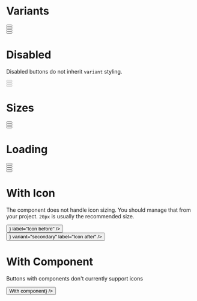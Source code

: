 
<Meta title="Button" component={Button} />

# Variants

<Preview>
  <Story name="Variants">
    <div>
      <div className="inline-flex">
        <Button label="Primary" />
      </div>
      <div className="inline-flex ml-2">
        <Button label="Secondary" variant="secondary" />
      </div>
      <div className="inline-flex ml-2">
        <Button label="Danger" variant="danger" />
      </div>
      <div className="inline-flex ml-2">
        <Button label="Minimal" variant="minimal" />
      </div>
    </div>
  </Story>
</Preview>

# Disabled

Disabled buttons do not inherit `variant` styling.

<Preview>
  <Story name="Disabled">
    <div>
      <div className="block">
        <Button label="Disabled" disabled />
      </div>
      <div className="block mt-2">
        <Button label="Disabled" disabled large />
      </div>
      <div className="block mt-2">
        <Button label="Disabled" disabled block />
      </div>
    </div>
  </Story>
</Preview>

# Sizes

<Preview>
  <Story name="Size">
    <div>
      <div>
        <Button label="Default" />
      </div>
      <div className="block mt-2">
        <div className="inline-flex">
          <Button label="Large" large />
        </div>
      </div>
      <div className="mt-2">
        <Button label="Block large" block />
      </div>
    </div>
  </Story>
</Preview>

# Loading

<Preview>
  <Story name="Loading">
    <div>
      <div className="inline-flex">
        <Button label="Loading" isLoading={true} />
      </div>
      <div className="inline-flex ml-2">
        <Button label="Loading" variant="secondary" isLoading={true} />
      </div>
      <div className="inline-flex ml-2">
        <Button label="Loading" variant="danger" isLoading={true} />
      </div>
      <div className="inline-flex ml-2">
        <Button label="Loading" variant="minimal" isLoading={false} />
      </div>
    </div>
  </Story>
</Preview>

# With Icon

The component does not handle icon sizing. You should manage that from your project. `20px` is usually the recommended size.

<Preview>
  <Story name="With Icon">
    <div>
      <div>
        <Button iconBefore={<Icon />} label="Icon before" />
      </div>
      <div className="mt-2">
        <Button iconAfter={<Icon />} variant="secondary" label="Icon after" />
      </div>
    </div>
  </Story>
</Preview>

# With Component

Buttons with components don't currently support icons

<Preview>
  <Story name="With Component">
    <Button component={<a href="javascript:void()">With component</a>} />
  </Story>
</Preview>

